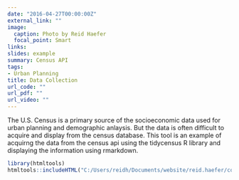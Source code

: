 ```yaml
---
date: "2016-04-27T00:00:00Z"
external_link: ""
image:
  caption: Photo by Reid Haefer
  focal_point: Smart
links:
slides: example
summary: Census API
tags:
- Urban Planning
title: Data Collection
url_code: ""
url_pdf: ""
url_video: ""
---
```


The U.S. Census is a primary source of the socioeconomic data used for urban planning and demographic anlaysis. But the data is often difficult to acquire and display from the census database. This tool is an example of acquirng the data from the census api using the tidycensus R library and displaying the information using rmarkdown.

```r
library(htmltools)
htmltools::includeHTML("C:/Users/reidh/Documents/website/reid.haefer/content/project/census_dashboard/census_101.html")
```

